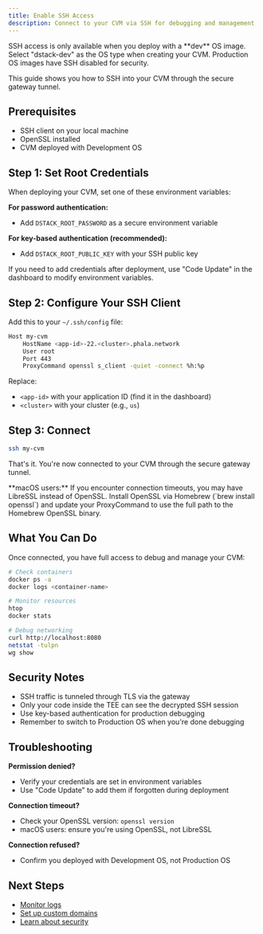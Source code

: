 ```yaml
---
title: Enable SSH Access  
description: Connect to your CVM via SSH for debugging and management
---
```


<Warning>
SSH access is only available when you deploy with a **dev** OS image. Select "dstack-dev" as the OS type when creating your CVM. Production OS images have SSH disabled for security.
</Warning>

This guide shows you how to SSH into your CVM through the secure gateway tunnel.

## Prerequisites

- SSH client on your local machine
- OpenSSL installed
- CVM deployed with Development OS

## Step 1: Set Root Credentials

When deploying your CVM, set one of these environment variables:

**For password authentication:**
- Add `DSTACK_ROOT_PASSWORD` as a secure environment variable

**For key-based authentication (recommended):**
- Add `DSTACK_ROOT_PUBLIC_KEY` with your SSH public key

If you need to add credentials after deployment, use "Code Update" in the dashboard to modify environment variables.

## Step 2: Configure Your SSH Client

Add this to your `~/.ssh/config` file:

```bash
Host my-cvm
    HostName <app-id>-22.<cluster>.phala.network
    User root
    Port 443
    ProxyCommand openssl s_client -quiet -connect %h:%p
```

Replace:
- `<app-id>` with your application ID (find it in the dashboard)
- `<cluster>` with your cluster (e.g., `us`)

## Step 3: Connect

```bash
ssh my-cvm
```

That's it. You're now connected to your CVM through the secure gateway tunnel.

<Note>
**macOS users:** If you encounter connection timeouts, you may have LibreSSL instead of OpenSSL. Install OpenSSL via Homebrew (`brew install openssl`) and update your ProxyCommand to use the full path to the Homebrew OpenSSL binary.
</Note>

## What You Can Do

Once connected, you have full access to debug and manage your CVM:

```bash
# Check containers
docker ps -a
docker logs <container-name>

# Monitor resources
htop
docker stats

# Debug networking
curl http://localhost:8080
netstat -tulpn
wg show
```

## Security Notes

- SSH traffic is tunneled through TLS via the gateway
- Only your code inside the TEE can see the decrypted SSH session
- Use key-based authentication for production debugging
- Remember to switch to Production OS when you're done debugging

## Troubleshooting

**Permission denied?**
- Verify your credentials are set in environment variables
- Use "Code Update" to add them if forgotten during deployment

**Connection timeout?**
- Check your OpenSSL version: `openssl version`
- macOS users: ensure you're using OpenSSL, not LibreSSL

**Connection refused?**
- Confirm you deployed with Development OS, not Production OS

## Next Steps

- [Monitor logs](/phala-cloud/monitoring/public-logs)
- [Set up custom domains](/phala-cloud/networking/setup-custom-domain)
- [Learn about security](/phala-cloud/networking/security)
